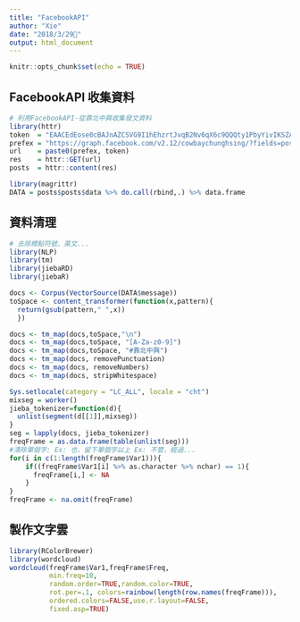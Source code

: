 ```yaml
---
title: "FacebookAPI"
author: "Xie"
date: "2018/3/29"
output: html_document
---
```


```r
knitr::opts_chunk$set(echo = TRUE)
```

## FacebookAPI 收集資料

```r
# 利用FacebookAPI-從靠北中興收集發文資料
library(httr)
token  = "EAACEdEose0cBAJnAZCSVG9I1hEhzrtJvqB2Nv6qX6c9QQQty1PbyYivIKSZAZA96ZAZC3pkUafpMewZBYLBzIhHjm6Bn62ySpPBOWkbooLvpkDrnspHZC1vMkqN9ZCgUxPmdCazWBZA0EsfiuM0kRAIR7d8LkwbybpZCnW6IYxMTnZCBODB4GdcIrDZB0ZA8d7U0s2pUZD"
prefex = "https://graph.facebook.com/v2.12/cowbaychunghsing/?fields=posts.limit(1000)&access_token="
url    = paste0(prefex, token)
res    = httr::GET(url)
posts  = httr::content(res)

library(magrittr)
DATA = posts$posts$data %>% do.call(rbind,.) %>% data.frame
```
## 資料清理 
```r
# 去除標點符號、英文...
library(NLP)
library(tm)
library(jiebaRD)
library(jiebaR)

docs <- Corpus(VectorSource(DATA$message))
toSpace <- content_transformer(function(x,pattern){
  return(gsub(pattern," ",x))
  })

docs <- tm_map(docs,toSpace,"\n")
docs <- tm_map(docs,toSpace, "[A-Za-z0-9]")
docs <- tm_map(docs,toSpace, "#靠北中興")
docs <- tm_map(docs, removePunctuation)
docs <- tm_map(docs, removeNumbers)
docs <- tm_map(docs, stripWhitespace)

Sys.setlocale(category = "LC_ALL", locale = "cht")
mixseg = worker()
jieba_tokenizer=function(d){
  unlist(segment(d[[1]],mixseg))
}
seg = lapply(docs, jieba_tokenizer)
freqFrame = as.data.frame(table(unlist(seg)))
#清除單個字: Ex: 也，留下單個字以上 Ex: 不管，經過...
for(i in c(1:length(freqFrame$Var1))){
    if((freqFrame$Var1[i] %>% as.character %>% nchar) == 1){
      freqFrame[i,] <- NA
    }
}
freqFrame <- na.omit(freqFrame)

```
## 製作文字雲
```r
library(RColorBrewer)
library(wordcloud)
wordcloud(freqFrame$Var1,freqFrame$Freq,
          min.freq=10,
          random.order=TRUE,random.color=TRUE, 
          rot.per=.1, colors=rainbow(length(row.names(freqFrame))),
          ordered.colors=FALSE,use.r.layout=FALSE,
          fixed.asp=TRUE)
```


